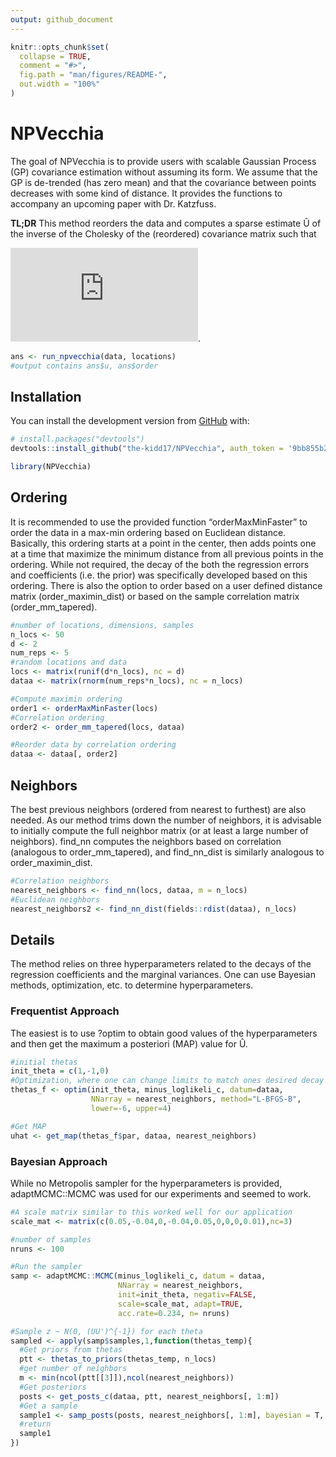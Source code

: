 ```yaml
---
output: github_document
---
```


<!-- README.md is generated from README.Rmd. Please edit that file -->

```r
knitr::opts_chunk$set(
  collapse = TRUE,
  comment = "#>",
  fig.path = "man/figures/README-",
  out.width = "100%"
)
```
# NPVecchia

<!-- badges: start -->
<!-- badges: end -->

The goal of NPVecchia is to provide users with scalable Gaussian Process (GP) covariance estimation without assuming its form. We assume that the GP is de-trended (has zero mean) and that the covariance between points decreases with some kind of distance. It provides the functions to accompany an upcoming paper with Dr. Katzfuss. 

**TL;DR** This method reorders the data and computes a sparse estimate &#219; of the inverse of the Cholesky of the (reordered) covariance matrix such that

![equation](https://latex.codecogs.com/png.latex?%5CSigma%5E%7B-1%7D%20%3D%20%5Chat%7BU%7D%20%5Chat%7BU%7D%27).

``` r 
ans <- run_npvecchia(data, locations)
#output contains ans$u, ans$order
```
## Installation

You can install the development version from [GitHub](https://github.com/) with:

``` r
# install.packages("devtools")
devtools::install_github("the-kidd17/NPVecchia", auth_token = '9bb855b22568430e75d0163d0235a238dcdf28a1')
```


```r
library(NPVecchia)
```

## Ordering

It is recommended to use the provided function "orderMaxMinFaster" to order the data in a max-min ordering based on Euclidean distance. Basically, this ordering starts at a point in the center, then adds points one at a time that maximize the minimum distance from all previous points in the ordering. While not required, the decay of the both the regression errors and coefficients (i.e. the prior) was specifically developed based on this ordering. There is also the option to order based on a user defined distance matrix (order_maximin_dist) or based on the sample correlation matrix (order_mm_tapered).

```r
#number of locations, dimensions, samples
n_locs <- 50
d <- 2
num_reps <- 5
#random locations and data
locs <- matrix(runif(d*n_locs), nc = d)
dataa <- matrix(rnorm(num_reps*n_locs), nc = n_locs)

#Compute maximin ordering
order1 <- orderMaxMinFaster(locs)
#Correlation ordering
order2 <- order_mm_tapered(locs, dataa)

#Reorder data by correlation ordering
dataa <- dataa[, order2]
```

## Neighbors

The best previous neighbors (ordered from nearest to furthest) are also needed. As our method trims down the number of neighbors, it is advisable to initially compute the full neighbor matrix (or at least a large number of neighbors). find_nn computes the neighbors based on correlation (analogous to order_mm_tapered), and find_nn_dist is similarly analogous to order_maximin_dist. 

```r
#Correlation neighbors
nearest_neighbors <- find_nn(locs, dataa, m = n_locs)
#Euclidean neighbors
nearest_neighbors2 <- find_nn_dist(fields::rdist(dataa), n_locs)
```

## Details

The method relies on three hyperparameters related to the decays of the regression coefficients and the marginal variances. One can use Bayesian methods, optimization, etc. to determine hyperparameters. 

### Frequentist Approach

The easiest is to use ?optim to obtain good values of the hyperparameters and then get the maximum a posteriori (MAP) value for &#219;. 

```r
#initial thetas
init_theta = c(1,-1,0)
#Optimization, where one can change limits to match ones desired decay
thetas_f <- optim(init_theta, minus_loglikeli_c, datum=dataa,
                  NNarray = nearest_neighbors, method="L-BFGS-B",
                  lower=-6, upper=4)

#Get MAP
uhat <- get_map(thetas_f$par, dataa, nearest_neighbors)
```

### Bayesian Approach

While no Metropolis sampler for the hyperparameters is provided, adaptMCMC::MCMC was used for our experiments and seemed to work.

```r
#A scale matrix similar to this worked well for our application
scale_mat <- matrix(c(0.05,-0.04,0,-0.04,0.05,0,0,0,0.01),nc=3)

#number of samples
nruns <- 100

#Run the sampler
samp <- adaptMCMC::MCMC(minus_loglikeli_c, datum = dataa, 
                        NNarray = nearest_neighbors,
                        init=init_theta, negativ=FALSE,
                        scale=scale_mat, adapt=TRUE, 
                        acc.rate=0.234, n= nruns)

#Sample z ~ N(0, (UU')^{-1}) for each theta
sampled <- apply(samp$samples,1,function(thetas_temp){
  #Get priors from thetas
  ptt <- thetas_to_priors(thetas_temp, n_locs)
  #get number of neighbors
  m <- min(ncol(ptt[[3]]),ncol(nearest_neighbors))
  #Get posteriors
  posts <- get_posts_c(dataa, ptt, nearest_neighbors[, 1:m])
  #Get a sample 
  sample1 <- samp_posts(posts, nearest_neighbors[, 1:m], bayesian = T, uhat = F)
  #return
  sample1
})

```
